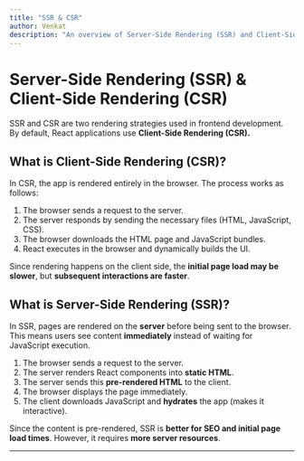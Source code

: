 ```yaml
---
title: "SSR & CSR"
author: Venkat
description: "An overview of Server-Side Rendering (SSR) and Client-Side Rendering (CSR) in React."
---
```


# Server-Side Rendering (SSR) & Client-Side Rendering (CSR)
SSR and CSR are two rendering strategies used in frontend development. By default, React applications use **Client-Side Rendering (CSR).**

## What is Client-Side Rendering (CSR)?
In CSR, the app is rendered entirely in the browser. The process works as follows:

1. The browser sends a request to the server.  
2. The server responds by sending the necessary files (HTML, JavaScript, CSS).  
3. The browser downloads the HTML page and JavaScript bundles.  
4. React executes in the browser and dynamically builds the UI.  

Since rendering happens on the client side, the **initial page load may be slower**, but **subsequent interactions are faster**.

## What is Server-Side Rendering (SSR)?
In SSR, pages are rendered on the **server** before being sent to the browser. This means users see content **immediately** instead of waiting for JavaScript execution.

1. The browser sends a request to the server.  
2. The server renders React components into **static HTML**.  
3. The server sends this **pre-rendered HTML** to the client.  
4. The browser displays the page immediately.  
5. The client downloads JavaScript and **hydrates** the app (makes it interactive).  

Since the content is pre-rendered, SSR is **better for SEO and initial page load times**. However, it requires **more server resources**.

---
